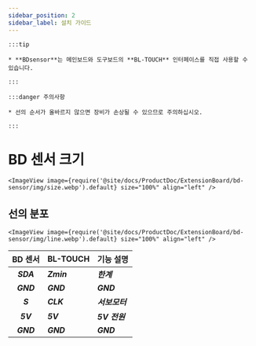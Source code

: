 ```yaml
---
sidebar_position: 2
sidebar_label: 설치 가이드
---
```


    :::tip

    * **BDsensor**는 메인보드와 도구보드의 **BL-TOUCH** 인터페이스를 직접 사용할 수 있습니다.

    :::

    :::danger 주의사항

    * 선의 순서가 올바르지 않으면 장비가 손상될 수 있으므로 주의하십시오.

    :::

# BD 센서 크기


    <ImageView image={require('@site/docs/ProductDoc/ExtensionBoard/bd-sensor/img/size.webp').default} size="100%" align="left" />

## 선의 분포

    <ImageView image={require('@site/docs/ProductDoc/ExtensionBoard/bd-sensor/img/line.webp').default} size="100%" align="left" />

|      BD 센서    |  BL-TOUCH  |  기능 설명 |
| :---------------: | :--------- |:--------- |
|    ***SDA***    | ***Zmin*** | ***한계***  |
|    ***GND***    | ***GND***  | ***GND*** |
|    ***S***      | ***CLK***  | ***서보모터***  |
|    ***5V***     | ***5V***   | ***5V 전원***  |
|    ***GND***    | ***GND***  | ***GND***  |
